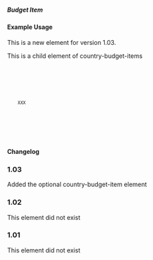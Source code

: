 ===== Budget Item ===== 
{{for revison 1.03}}

==== Example Usage ====

This is a new element for version 1.03.

This is a child element of country-budget-items

<code xml>
<country-budget-items vocabulary="XXX">
  <budget-item code="XXX" percentage="100">
     <description xml:lang="en">XXX</description>
  </budget-item>
</country-budget-items>
</code>

==== Changelog ====
===1.03===
Added the optional country-budget-item element
===1.02===
This element did not exist
===1.01===
This element did not exist